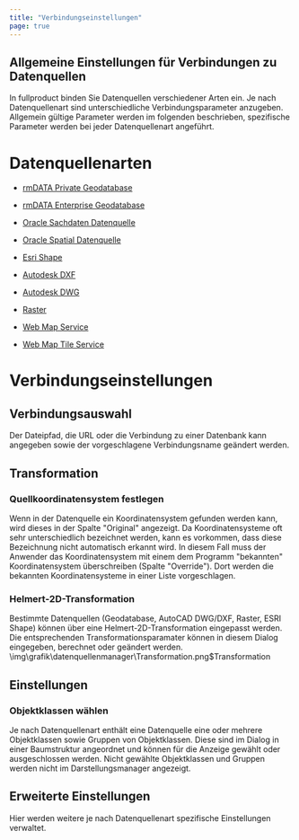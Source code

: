 ```yaml
---
title: "Verbindungseinstellungen"
page: true
---
```

## Allgemeine Einstellungen f&#252;r Verbindungen zu Datenquellen

In  <Placeholder>fullproduct</Placeholder> binden Sie Datenquellen verschiedener Arten ein. Je nach Datenquellenart sind unterschiedliche Verbindungsparameter anzugeben. Allgemein g&#252;ltige Parameter werden im folgenden beschrieben, spezifische Parameter werden bei jeder Datenquellenart angef&#252;hrt.

# Datenquellenarten

- [rmDATA Private Geodatabase](../datenquellenmanager/verbindungseinstellungen2)

- [rmDATA Enterprise Geodatabase](../fachschaleenterprisegeodatabase/allgemein)

- [Oracle Sachdaten Datenquelle](../fachschaleenterprisegeodatabase/oraclesachdatenverbinden)

- [Oracle Spatial Datenquelle](../fachschaleenterprisegeodatabase/oraclesdodatenquelle)

- [Esri Shape](../datenquellenmanager/verbindungseinstellungen3)

- [Autodesk DXF](../datenquellenmanager/verbindungseinstellungen4)

- [Autodesk DWG](../datenquellenmanager/verbindungseinstellungen5)

- [Raster](../datenquellenmanager/verbindungseinstellungen6)

- [Web Map Service](../datenquellenmanager/verbindungseinstellungen7)

- [Web Map Tile Service](../datenquellenmanager/verbindungseinstellungen8)




# Verbindungseinstellungen
## Verbindungsauswahl
Der Dateipfad, die URL oder die Verbindung zu einer Datenbank kann angegeben sowie der vorgeschlagene Verbindungsname ge&#228;ndert werden.

## Transformation
### Quellkoordinatensystem festlegen
Wenn in der Datenquelle ein Koordinatensystem gefunden werden kann, wird dieses in der Spalte &quot;Original&quot; angezeigt. Da Koordinatensysteme oft sehr unterschiedlich bezeichnet werden, kann es vorkommen, dass diese Bezeichnung nicht automatisch erkannt wird. In diesem Fall muss der Anwender das Koordinatensystem mit einem dem Programm &quot;bekannten&quot; Koordinatensystem &#252;berschreiben (Spalte &quot;Override&quot;). Dort werden die bekannten Koordinatensysteme in einer Liste vorgeschlagen.
### Helmert-2D-Transformation
Bestimmte Datenquellen (Geodatabase, AutoCAD DWG/DXF, Raster, ESRI Shape) k&#246;nnen &#252;ber eine Helmert-2D-Transformation eingepasst werden. Die entsprechenden Transformationsparamater k&#246;nnen in diesem Dialog eingegeben, berechnet oder ge&#228;ndert werden.<Image>\img\grafik\datenquellenmanager\Transformation.png$Transformation</Image>
## Einstellungen
### Objektklassen w&#228;hlen
Je nach Datenquellenart enth&#228;lt eine Datenquelle eine oder mehrere Objektklassen sowie Gruppen von Objektklassen. Diese sind im Dialog in einer Baumstruktur angeordnet und k&#246;nnen f&#252;r die Anzeige gew&#228;hlt oder ausgeschlossen werden. Nicht gew&#228;hlte Objektklassen und Gruppen werden nicht im Darstellungsmanager angezeigt.

## Erweiterte Einstellungen
Hier werden weitere je nach Datenquellenart spezifische Einstellungen verwaltet.
